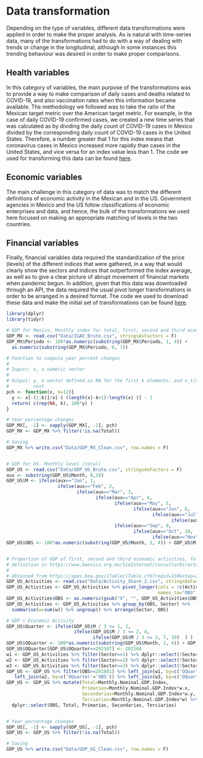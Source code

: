 # Data transformation

Depending on the type of variables, different data transformations were applied in order to make the proper analysis. As is natural with time-series data, many of the transformations had to do with a way of dealing with trends or change in the longitudinal, although in some instances this trending behaviour was desired in order to make proper comparisons.

## Health variables

In this category of variables, the main purpose of the transformations was to provide a way to make comparison of daily cases and deaths related to COVID-19, and also vaccination rates when this information became available. The methodology we followed was to take the ratio of the Mexican target metric over the American target metric. For example, in the case of daily COVID-19 confirmed cases, we created a new time series that was calculated as by dividing the daily count of COVID-19 cases in Mexico divided by the corresponding daily count of COVID-19 cases in the United States. Therefore, a number greater that 1 for this index means that coronavirus cases in Mexico increased more rapidly than cases in the United States, and vice versa for an index value less than 1. The code we used for transforming this data can be found [here](https://github.com/EDAV-Section2-FP34/covidUSMexico/blob/main/datos_series.R).

## Economic variables

The main challenge in this category of data was to match the different definitions of economic activity in the Mexican and in the US. Government agencies in Mexico and the US follow classifications of economic enterprises and data, and hence, the bulk of the transformations we used here focused on making an appropriate matching of levels in the two countries.

## Financial variables

Finally, financial variables data required the standardization of the price (levels) of the different indices that were gathered, in a way that would clearly show the sectors and indices that outperformed the index average, as well as to give a clear picture of abrupt movement of financial markets when pandemic begun. In addition, given that this data was downloaded through an API, the data required the usual pivot longer transformations in order to be arranged in a desired format. The code we used to download these data and make the initial set of transformations can be found [here](https://github.com/EDAV-Section2-FP34/covidUSMexico/blob/main/Data/financial%20data.R).

```r
library(dplyr)
library(tidyr)

# GDP for Mexico. Monthly index for total, first, second and third economic activities
GDP_MX <- read.csv("Data/IGAE_Brute.csv", stringsAsFactors = F)
GDP_MX$Periodo <- 100*as.numeric(substring(GDP_MX$Periodo, 1, 4)) + 
  as.numeric(substring(GDP_MX$Periodo, 6, 7))

# Function to compute year percent changes
#
# Inputs: x, a numeric vector
#
# Output: y, a vector defined as NA for the first k elements, and x_t/x_t-k -1 for the
#         rest
pch <- function(x, k=12){
  y <- x[-(1:k)]/x[-( (length(x)-k+1):length(x) )] - 1
  return( c(rep(NA, k), 100*y) ) 
}

# Year percentage changes
GDP_MX[, -1] <- sapply(GDP_MX[, -1], pch)
GDP_MX <- GDP_MX %>% filter(!is.na(Total))

# Saving
GDP_MX %>% write.csv("Data/GDP_MX_Clean.csv", row.names = F)


# GDP for US. Monthly level (total) 
GDP_US <- read.csv("Data/GDP_US_Brute.csv", stringsAsFactors = F)
aux <- substring(GDP_US$Month, 8,10)
GDP_US$M <- ifelse(aux=="Jan", 1,
                   ifelse(aux=="Feb", 2,
                          ifelse(aux=="Mar", 3,
                                 ifelse(aux=="Apr", 4,
                                        ifelse(aux=="May", 5,
                                               ifelse(aux=="Jun", 6,
                                                      ifelse(aux=="Jul", 7,
                                                             ifelse(aux=="Aug", 8,
                                        ifelse(aux=="Sep", 9,
                                               ifelse(aux=="Oct", 10,
                                                      ifelse(aux=="Nov", 11, 12 )))))))) )  ) )
GDP_US$OBS <- 100*as.numeric(substring(GDP_US$Month, 1, 4)) + GDP_US$M


# Proportion of GDP of first, second and third economic activities, following Mexico's
# definition in https://www.banxico.org.mx/SieInternet/consultarDirectorioInternetAction.do?sector=2&accion=consultarCuadro&idCuadro=CR199&locale=es
#
# Obtained from https://apps.bea.gov/iTable/iTable.cfm?reqid=150&step=2&isuri=1&categories=gdpxind
GDP_US_Activities <- read.csv("Data/Activity_Share_2.csv", stringsAsFactors = F)
GDP_US_Activities <- GDP_US_Activities %>% pivot_longer(cols = !c(Activity, Sector),
                                                        names_to="OBS", values_to="w")
GDP_US_Activities$OBS <- as.numeric(gsub("X", "", GDP_US_Activities$OBS))
GDP_US_Activities <- GDP_US_Activities %>% group_by(OBS, Sector) %>% 
  summarise(w=sum(w)) %>% ungroup() %>% arrange(Sector, OBS)

# GDP + Economic Activity
GDP_US$Quarter <- ifelse(GDP_US$M / 3 <= 1, 1,
                         ifelse(GDP_US$M / 3 <= 2, 4, 
                                ifelse(GDP_US$M / 3 <= 3, 7, 10)  ) )
GDP_US$OQuarter <- 100*as.numeric(substring(GDP_US$Month, 1, 4)) + GDP_US$Quarter
GDP_US$OQuarter[GDP_US$OQuarter==202107] <- 202104
w1 <- GDP_US_Activities %>% filter(Sector==1) %>% dplyr::select(!Sector)
w2 <- GDP_US_Activities %>% filter(Sector==2) %>% dplyr::select(!Sector)
w3 <- GDP_US_Activities %>% filter(Sector==3) %>% dplyr::select(!Sector)
GDP_US <- GDP_US %>% filter(OBS>=201801) %>% left_join(w1, by=c('OQuarter'='OBS')) %>% 
   left_join(w2, by=c('OQuarter'='OBS')) %>% left_join(w3, by=c('OQuarter'='OBS'))
GDP_US <- GDP_US %>% mutate(Total=Monthly.Nominal.GDP.Index,
                            Primarias=Monthly.Nominal.GDP.Index*w.x,
                            Secundarias=Monthly.Nominal.GDP.Index*w.y,
                            Terciarias=Monthly.Nominal.GDP.Index*w) %>% 
  dplyr::select(OBS, Total, Primarias, Secundarias, Terciarias)


# Year percentage changes
GDP_US[, -1] <- sapply(GDP_US[, -1], pch)
GDP_US <- GDP_US %>% filter(!is.na(Total))

# Saving
GDP_US %>% write.csv("Data/GDP_US_Clean.csv", row.names = F)

```